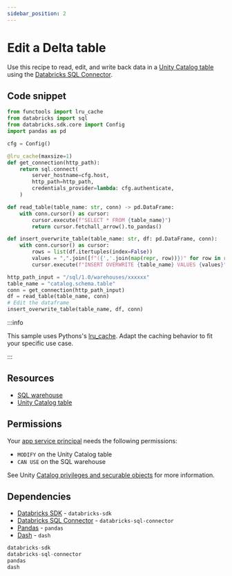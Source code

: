 ```yaml
---
sidebar_position: 2
---
```


# Edit a Delta table

Use this recipe to read, edit, and write back data in a [Unity Catalog table](https://docs.databricks.com/aws/en/tables/) using the [Databricks SQL Connector](https://docs.databricks.com/en/dev-tools/python-sql-connector.html).

## Code snippet

```python title="app.py"
from functools import lru_cache
from databricks import sql
from databricks.sdk.core import Config
import pandas as pd

cfg = Config()

@lru_cache(maxsize=1)
def get_connection(http_path):
    return sql.connect(
        server_hostname=cfg.host,
        http_path=http_path,
        credentials_provider=lambda: cfg.authenticate,
    )

def read_table(table_name: str, conn) -> pd.DataFrame:
    with conn.cursor() as cursor:
        cursor.execute(f"SELECT * FROM {table_name}")
        return cursor.fetchall_arrow().to_pandas()

def insert_overwrite_table(table_name: str, df: pd.DataFrame, conn):
    with conn.cursor() as cursor:
        rows = list(df.itertuples(index=False))
        values = ",".join([f"({','.join(map(repr, row))})" for row in rows])
        cursor.execute(f"INSERT OVERWRITE {table_name} VALUES {values}")

http_path_input = "/sql/1.0/warehouses/xxxxxx"
table_name = "catalog.schema.table"
conn = get_connection(http_path_input)
df = read_table(table_name, conn)
# Edit the dataframe
insert_overwrite_table(table_name, df, conn)
```

:::info

This sample uses Pythons's [lru_cache](https://docs.python.org/3/library/functools.html#functools.lru_cache). Adapt the caching behavior to fit your specific use case.

:::

## Resources

- [SQL warehouse](https://docs.databricks.com/aws/en/compute/sql-warehouse/)
- [Unity Catalog table](https://docs.databricks.com/aws/en/tables/)

## Permissions

Your [app service principal](https://docs.databricks.com/aws/en/dev-tools/databricks-apps/#how-does-databricks-apps-manage-authorization) needs the following permissions:

- `MODIFY` on the Unity Catalog table
- `CAN USE` on the SQL warehouse

See Unity [Catalog privileges and securable objects](https://docs.databricks.com/aws/en/data-governance/unity-catalog/manage-privileges/privileges) for more information.

## Dependencies

- [Databricks SDK](https://pypi.org/project/databricks-sdk/) - `databricks-sdk`
- [Databricks SQL Connector](https://pypi.org/project/databricks-sql-connector/) - `databricks-sql-connector`
- [Pandas](https://pypi.org/project/pandas/) - `pandas`
- [Dash](https://pypi.org/project/dash/) - `dash`

```python title="requirements.txt"
databricks-sdk
databricks-sql-connector
pandas
dash
```
